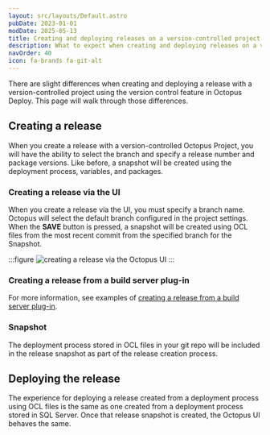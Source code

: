 ```yaml
---
layout: src/layouts/Default.astro
pubDate: 2023-01-01
modDate: 2025-05-13
title: Creating and deploying releases on a version-controlled project
description: What to expect when creating and deploying releases on a version-controlled project using the version control feature in Octopus Deploy.
navOrder: 40
icon: fa-brands fa-git-alt
---
```


There are slight differences when creating and deploying a release with a version-controlled project using the version control feature in Octopus Deploy. This page will walk through those differences.

## Creating a release

When you create a release with a version-controlled Octopus Project, you will have the ability to select the branch and specify a release number and package versions. Like before, a snapshot will be created using the deployment process, variables, and packages.  

### Creating a release via the UI

When you create a release via the UI, you must specify a branch name. Octopus will select the default branch configured in the project settings. When the **SAVE** button is pressed, a snapshot will be created using OCL files from the most recent commit from the specified branch for the Snapshot.  

:::figure
![creating a release via the Octopus UI](/docs/projects/version-control/create-release-octopus-ui.png)
:::

### Creating a release from a build server plug-in

<BuildServerPluginVersionControlFields />

For more information, see examples of [creating a release from a build server plug-in](/docs/projects/version-control/creating-release-from-a-build-server-plug-in).

### Snapshot

The deployment process stored in OCL files in your git repo will be included in the release snapshot as part of the release creation process.

## Deploying the release

The experience for deploying a release created from a deployment process using OCL files is the same as one created from a deployment process stored in SQL Server. Once that release snapshot is created, the Octopus UI behaves the same.